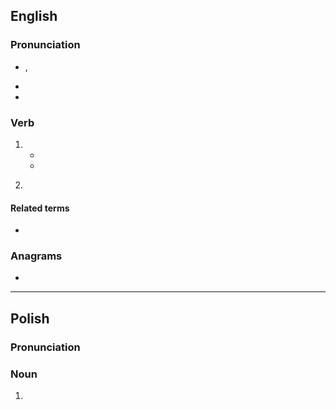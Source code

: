 {{also|Drew}}
==English==
{{wikipedia|dab=drew}}

===Pronunciation===
* {{enPR|dro͞o}}, {{IPA|en|/dɹuː/}}
* {{audio|en|en-us-drew.ogg|Audio (US)}}
* {{rhymes|en|uː|s=1}}

===Verb===
{{head|en|verb form}}

# {{en-simple past of|draw}}
#* {{quote-book|en|year=1913|author=[[w:Robert Barr (writer)|Robert Barr]]
|title=Lord Stranleigh Abroad
|chapter=5|url=http://openlibrary.org/works/OL1796924W
|passage=Mr. Banks’ panama hat was in one hand, while the other '''drew''' a handkerchief across his perspiring brow.}}
#* {{quote-journal|en|year=1939|month=September|author=D. S. Barrie|title=The Railways of South Wales|journal=Railway Magazine|page=157|text=Iron and coal were the magnets that '''drew''' railways to this land of lovely valleys and silent mountains&mdash;for such it was a century-and-a-half ago, before man blackened the valleys with the smoke of his forges, scarred the green hills with his shafts and waste-heaps, and drove the salmon from the quiet Rhondda and the murmuring Taff.}}
# {{lb|en|colloquial|nonstandard}} {{past participle of|en|draw|nocat=1}}

====Related terms====
* {{l|en|drawn}}

===Anagrams===
* {{anagrams|en|a=derw|DEWR}}

----

==Polish==

===Pronunciation===
{{pl-p}}

===Noun===
{{head|pl|noun form}}

# {{inflection of|pl|drwa||gen|p}}